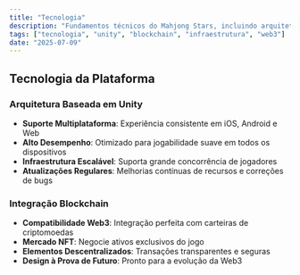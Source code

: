 ```yaml
---
title: "Tecnologia"
description: "Fundamentos técnicos do Mahjong Stars, incluindo arquitetura baseada em Unity, integração blockchain e infraestrutura escalável."
tags: ["tecnologia", "unity", "blockchain", "infraestrutura", "web3"]
date: "2025-07-09"
---
```


## Tecnologia da Plataforma

### Arquitetura Baseada em Unity
- **Suporte Multiplataforma**: Experiência consistente em iOS, Android e Web
- **Alto Desempenho**: Otimizado para jogabilidade suave em todos os dispositivos
- **Infraestrutura Escalável**: Suporta grande concorrência de jogadores
- **Atualizações Regulares**: Melhorias contínuas de recursos e correções de bugs

### Integração Blockchain
- **Compatibilidade Web3**: Integração perfeita com carteiras de criptomoedas
- **Mercado NFT**: Negocie ativos exclusivos do jogo
- **Elementos Descentralizados**: Transações transparentes e seguras
- **Design à Prova de Futuro**: Pronto para a evolução da Web3